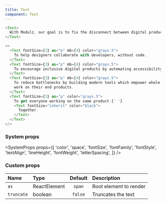 ```yaml
---
title: Text
component: Text
---
```


```js live=true
<Text>
  With Modulz, our goal is to fix the disconnect between digital product teams.
</Text>
```

```js live=true
<>
  <Text fontSize={3} as="p" mb={4} color="grays.5">
    To help designers collaborate with developers, without code.
  </Text>
  <Text fontSize={3} as="p" mb={4} color="grays.5">
    To encourage inclusive digital products by automating accessibility.
  </Text>
  <Text fontSize={3} as="p" mb={4} color="grays.5">
    To reduce bottlenecks by building modern tools which empower whole teams to
    work on their end products.
  </Text>
  <Text fontSize={3} as="p" color="grays.5">
    To get everyone working on the same product.{' '}
    <Text fontSize="inherit" color="black">
      Together.
    </Text>
  </Text>
</>
```

### System props

<SystemProps
  props={[
    'color',
    'space',
    'fontSize',
    'fontFamily',
    'fontStyle',
    'textAlign',
    'lineHeight',
    'fontWeight',
    'letterSpacing',
  ]}
/>

### Custom props

| Name       | Type         | Default | Description            |
| :--------- | :----------- | :-----: | :--------------------- |
| `as`       | ReactElement | `span`  | Root element to render |
| `truncate` | boolean      | `false` | Truncates the text     |
